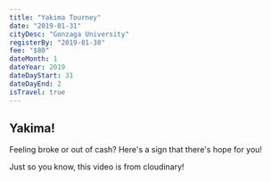 ```yaml
---
title: "Yakima Tourney"
date: "2019-01-31"
cityDesc: "Gonzaga University"
registerBy: "2019-01-30"
fee: "$80"
dateMonth: 1
dateYear: 2019
dateDayStart: 31
dateDayEnd: 2
isTravel: true
---
```

## Yakima!

Feeling broke or out of cash? Here's a sign that there's hope for you!

Just so you know, this video is from cloudinary!
